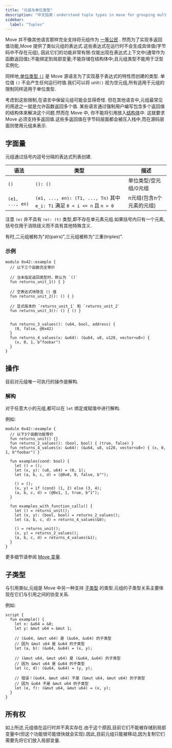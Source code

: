 ```yaml
---
title: "元组与单位类型"
description: "中文指南：understand tuple types in move for grouping multiple values and function return patterns in smart contract development."
sidebar:
  label: "Tuples"
---
```


Move 并不像其他语言那样完全支持将元组作为 [一等公民](https://en.wikipedia.org/wiki/First-class_citizen) .
然而为了实现多返回值功能,Move 提供了类似元组的表达式.这些表达式在运行时不会生成具体值(字节码中不存在元组),
因此它们的功能非常有限:仅能出现在表达式上下文中(通常作为函数返回值);不能绑定到局部变量;不能存储在结构体中;且元组类型不能用于泛型实例化.

同样地,[单位类型 `()`](https://en.wikipedia.org/wiki/Unit_type) 是 Move 源语言为了实现基于表达式的特性而创建的类型.
单位值 `()` 不会产生任何运行时值.我们可以将 unit`()` 视为空元组,所有适用于元组的限制同样适用于单位类型.

考虑到这些限制,在语言中保留元组可能会显得奇怪.
但在其他语言中,元组最常见的用途之一就是允许函数返回多个值.
某些语言通过强制用户编写包含多个返回值的结构体来解决这个问题.然而在 Move 中,
你不能将引用放入[结构体](/zh/build/smart-contracts/book/structs-and-resources)中.
这就要求 Move 必须支持多返回值.这些多返回值在字节码层面都会被压入栈中,而在源码层面则使用元组来表示.

## 字面量

元组通过括号内逗号分隔的表达式列表创建.

| 语法              | 类型                                                                    | 描述             |
| --------------- | --------------------------------------------------------------------- | -------------- |
| `()`            | `(): ()`                                                              | 单位类型/空元组/0元组   |
| `(e1, ..., en)` | `(e1, ..., en): (T1, ..., Tn)` 其中 `e_i: Ti` 满足 `0 < i <= n` 且 `n > 0` | n元组(包含n个元素的元组) |

注意 `(e)` 并不具有 `(e): (t)` 类型,即不存在单元素元组.如果括号内只有一个元素,括号仅用于消除歧义而不具有其他特殊含义.

有时,二元组被称为"对(pairs)",三元组被称为"三重(triples)".

### 示例

```move
module 0x42::example {
  // 以下三个函数完全等价

  // 当未指定返回类型时，默认为 `()`
  fun returns_unit_1() { }

  // 空表达式块隐含 () 值
  fun returns_unit_2(): () { }

  // 显式版本的 `returns_unit_1` 和 `returns_unit_2`
  fun returns_unit_3(): () { () }


  fun returns_3_values(): (u64, bool, address) {
    (0, false, @0x42)
  }
  fun returns_4_values(x: &u64): (&u64, u8, u128, vector<u8>) {
    (x, 0, 1, b"foobar")
  }
}
```

## 操作

目前对元组唯一可执行的操作是解构.

### 解构

对于任意大小的元组,都可以在 `let` 绑定或赋值中进行解构.

例如:

```move
module 0x42::example {
  // 以下3个函数功能等价
  fun returns_unit() {}
  fun returns_2_values(): (bool, bool) { (true, false) }
  fun returns_4_values(x: &u64): (&u64, u8, u128, vector<u8>) { (x, 0, 1, b"foobar") }

  fun examples(cond: bool) {
    let () = ();
    let (x, y): (u8, u64) = (0, 1);
    let (a, b, c, d) = (@0x0, 0, false, b"");

    () = ();
    (x, y) = if (cond) (1, 2) else (3, 4);
    (a, b, c, d) = (@0x1, 1, true, b"1");
  }

  fun examples_with_function_calls() {
    let () = returns_unit();
    let (x, y): (bool, bool) = returns_2_values();
    let (a, b, c, d) = returns_4_values(&0);

    () = returns_unit();
    (x, y) = returns_2_values();
    (a, b, c, d) = returns_4_values(&1);
  }
}
```

更多细节请参阅 [Move 变量](/zh/build/smart-contracts/book/variables).

## 子类型

与引用类似,元组是 Move 中另一种支持 [子类型](https://en.wikipedia.org/wiki/Subtyping) 的类型.元组的子类型关系主要体现在它们与引用之间的协变关系.

例如:

```move
script {
  fun example() {
    let x: &u64 = &0;
    let y: &mut u64 = &mut 1;

    // (&u64, &mut u64) 是 (&u64, &u64) 的子类型
    // 因为 &mut u64 是 &u64 的子类型
    let (a, b): (&u64, &u64) = (x, y);

    // (&mut u64, &mut u64) 是 (&u64, &u64) 的子类型
    // 因为 &mut u64 是 &u64 的子类型
    let (c, d): (&u64, &u64) = (y, y);

    // 错误！(&u64, &mut u64) 不是 (&mut u64, &mut u64) 的子类型
    // 因为 &u64 不是 &mut u64 的子类型
    let (e, f): (&mut u64, &mut u64) = (x, y);
  }
}
```

## 所有权

如上所述,元组值在运行时并不真实存在.由于这个原因,目前它们不能被存储到局部变量中(但这个功能很可能很快就会实现).因此,目前元组只能被移动,因为复制它们需要先将它们放入局部变量.
